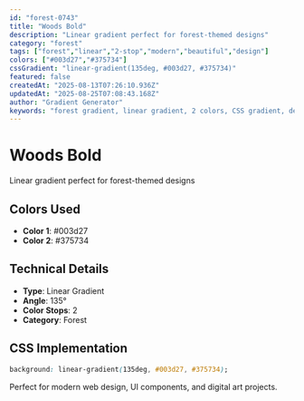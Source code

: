 ```yaml
---
id: "forest-0743"
title: "Woods Bold"
description: "Linear gradient perfect for forest-themed designs"
category: "forest"
tags: ["forest","linear","2-stop","modern","beautiful","design"]
colors: ["#003d27","#375734"]
cssGradient: "linear-gradient(135deg, #003d27, #375734)"
featured: false
createdAt: "2025-08-13T07:26:10.936Z"
updatedAt: "2025-08-25T07:08:43.168Z"
author: "Gradient Generator"
keywords: "forest gradient, linear gradient, 2 colors, CSS gradient, design, #003d27, #375734"
---
```


# Woods Bold

Linear gradient perfect for forest-themed designs

## Colors Used
- **Color 1**: #003d27
- **Color 2**: #375734

## Technical Details
- **Type**: Linear Gradient
- **Angle**: 135°
- **Color Stops**: 2
- **Category**: Forest

## CSS Implementation
```css
background: linear-gradient(135deg, #003d27, #375734);
```

Perfect for modern web design, UI components, and digital art projects.
